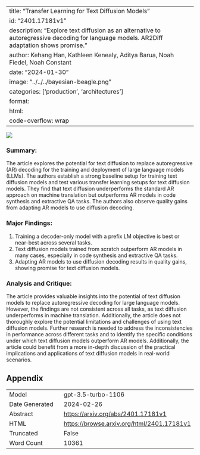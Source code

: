 
---
title: "Transfer Learning for Text Diffusion Models"
id: "2401.17181v1"
description: "Explore text diffusion as an alternative to autoregressive decoding for language models. AR2Diff adaptation shows promise."
author: Kehang Han, Kathleen Kenealy, Aditya Barua, Noah Fiedel, Noah Constant
date: "2024-01-30"
image: "../../../bayesian-beagle.png"
categories: ['production', 'architectures']
format:
  html:
    code-overflow: wrap
---

![](../../../bayesian-beagle.png)

### **Summary:**
The article explores the potential for text diffusion to replace autoregressive (AR) decoding for the training and deployment of large language models (LLMs). The authors establish a strong baseline setup for training text diffusion models and test various transfer learning setups for text diffusion models. They find that text diffusion underperforms the standard AR approach on machine translation but outperforms AR models in code synthesis and extractive QA tasks. The authors also observe quality gains from adapting AR models to use diffusion decoding.

### Major Findings:
1. Training a decoder-only model with a prefix LM objective is best or near-best across several tasks.
2. Text diffusion models trained from scratch outperform AR models in many cases, especially in code synthesis and extractive QA tasks.
3. Adapting AR models to use diffusion decoding results in quality gains, showing promise for text diffusion models.

### Analysis and Critique:
The article provides valuable insights into the potential of text diffusion models to replace autoregressive decoding for large language models. However, the findings are not consistent across all tasks, as text diffusion underperforms in machine translation. Additionally, the article does not thoroughly explore the potential limitations and challenges of using text diffusion models. Further research is needed to address the inconsistencies in performance across different tasks and to identify the specific conditions under which text diffusion models outperform AR models. Additionally, the article could benefit from a more in-depth discussion of the practical implications and applications of text diffusion models in real-world scenarios.

## Appendix

|          |          |
|----------|----------|
| Model     | gpt-3.5-turbo-1106       |
| Date Generated     | 2024-02-26       |
| Abstract | [https://arxiv.org/abs/2401.17181v1](https://arxiv.org/abs/2401.17181v1)        |
| HTML     | [https://browse.arxiv.org/html/2401.17181v1](https://browse.arxiv.org/html/2401.17181v1)       |
| Truncated       | False       |
| Word Count       | 10361       |